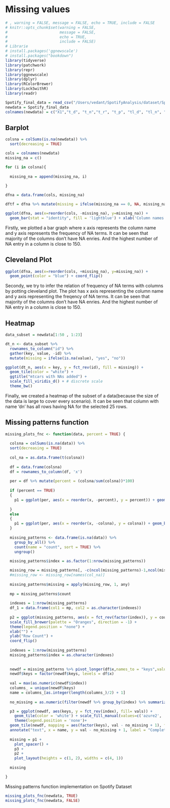 # Missing values

```r
# , warning = FALSE, message = FALSE, echo = TRUE, include = FALSE
# knitr::opts_chunk$set(warning = FALSE,
#                       message = FALSE,
#                       echo = TRUE,
#                       include = FALSE)
# Librarie
# install.packages('ggnewscale')
# install.packages("bookdown")
library(tidyverse)
library(patchwork)
library(repr)
library(ggnewscale)
library(dplyr)
library(RColorBrewer)
library(Lock5withR)
library(readr)
```

```r

Spotify_final_data = read_csv("/Users/vedant/SpotifyAnalysis/dataset/Spotify_final_data.csv")
newdata = Spotify_final_data
colnames(newdata) = c("X1","t_d", "t_n","t_r", "t_p", "tl_d", "tl_n", "t_", "p_n", "p_d", "p_g", "pt_s", "dn", "en", "ky", "ld", "md", "sp", "ac", "in1", "lv", "vl", "tm","d1")

```


## Barplot

```r

colsna = colSums(is.na(newdata)) %>%
  sort(decreasing = TRUE)

cols = colnames(newdata)
missing_na = c()

for (i in colsna){
  
  missing_na = append(missing_na, i)
  
}

dfna = data.frame(cols, missing_na)

dftf = dfna %>% mutate(missing = ifelse(missing_na == 0, NA, missing_na))

ggplot(dfna, aes(x=reorder(cols, -missing_na), y=missing_na)) + 
  geom_bar(stat = "identity", fill = 'lightblue') + xlab('Column names') + ylab('NA Frequency')

```

Firstly, we plotted a bar graph where x axis represents the column name and y axis represents the frequency of NA terms. It can be seen that majority of the columns don't have NA enries. And the highest number of NA entry in a column is close to 150.



## Cleveland Plot


```r

ggplot(dfna, aes(x=reorder(cols, +missing_na), y=missing_na)) + 
  geom_point(color = "blue") + coord_flip()

```

Secondy, we try to infer the relation of frequency of NA terms with columns by potting cleveland plot. The plot has x axis representing the column name and y axis representing the freqency of NA terms. It can be seen that majority of the columns don't have NA enries. And the highest number of NA entry in a column is close to 150.


## Heatmap

```r

data_subset = newdata[1:50 , 1:23]

dt_n <- data_subset %>%
  rownames_to_column("id") %>%
  gather(key, value, -id) %>%
  mutate(missing = ifelse(is.na(value), "yes", "no"))

ggplot(dt_n, aes(x = key, y = fct_rev(id), fill = missing)) +
  geom_tile(color = "white") +
  ggtitle("mtcars with NAs added") +
  scale_fill_viridis_d() + # discrete scale
  theme_bw()

```


Finally, we created a heatmap of the subset of a data(because the size of the data is large to cover every scenario). It can be seen that column with name 'dn' has all rows having NA for the selected 25 rows. 


## Missing patterns function


```r
missing_plots_fnc <- function(data, percent = TRUE) {
  
  colsna = colSums(is.na(data)) %>%
  sort(decreasing = TRUE)
  
  col_na = as.data.frame(t(colsna))
  
  df = data.frame(colsna)
  df = rownames_to_column(df, 'x')
  
  per = df %>% mutate(percent = (colsna/sum(colsna))*100)
  
  if (percent == TRUE)
  {
    p1 = ggplot(per, aes(x = reorder(x, -percent), y = percent)) + geom_bar(stat = 'identity', fill = "#EF7C24") + xlab("") + ylab(" percent\nRows\nMissing ") + ggtitle("Missing Value Patterns")
    
  }
  else
  {
    p1 = ggplot(per, aes(x = reorder(x, -colsna), y = colsna)) + geom_bar(stat = 'identity', fill = "#EF7C24") + xlab("") + ylab(" num\nRows\nMissing ") + ggtitle("Missing Value Patterns")
  }
  
  missing_patterns <- data.frame(is.na(data)) %>%
    group_by_all() %>%
    count(name = "count", sort = TRUE) %>%
    ungroup()
  
  missing_patterns$index = as.factor(1:nrow(missing_patterns))

  missing_row = missing_patterns[, -c(ncol(missing_patterns)-1,ncol(missing_patterns))]
  #missing_row <- missing_row[names(col_na)]
  
  missing_patterns$missing = apply(missing_row, 1, any)
  
  mp = missing_patterns$count
  
  indexes = 1:nrow(missing_patterns)
  df_1 = data.frame(col1 = mp, col2 = as.character(indexes))
  
  p2 = ggplot(missing_patterns, aes(x = fct_rev(factor(index)), y = count, fill = missing)) + geom_bar(stat = 'identity')  +
  scale_fill_brewer(palette = "Oranges", direction = -1) +
  theme(legend.position = "none") +
  xlab("") +
  ylab("Row Count") +
  coord_flip()  
  
  indexes = 1:nrow(missing_patterns)
  missing_patterns$index = as.character(indexes)
  
  
  newdf = missing_patterns %>% pivot_longer(df$x,names_to = "keys",values_to = "vals")
  newdf$keys = factor(newdf$keys, levels = df$x)
  
  val = max(as.numeric(newdf$index))
  columns_ = unique(newdf$keys)
  name = columns_[as.integer(length(columns_)/2) + 1]
  
  no_missing = as.numeric(filter(newdf %>% group_by(index) %>% summarize(vals=max(vals)), vals==0)['index'])

  p3 = ggplot(newdf, aes(keys, y = fct_rev(index), fill= vals)) +
    geom_tile(color = 'white') + scale_fill_manual(values=c('azure2', 'purple')) +
    theme(legend.position = 'none')+
  geom_tile(newdf, mapping = aes(factor(keys), val - no_missing + 1), fill="lightblue") +
  annotate("text", x = name, y = val - no_missing + 1, label = "Complete Cases")
    
  missing = p1 +
    plot_spacer() +
    p3 +
    p2 +
    plot_layout(heights = c(1, 2), widths = c(4, 1))
  
  missing

}
```

Missing patterns function implementation on Spotify Dataset

```r

missing_plots_fnc(newdata, TRUE)
missing_plots_fnc(newdata, FALSE)

```